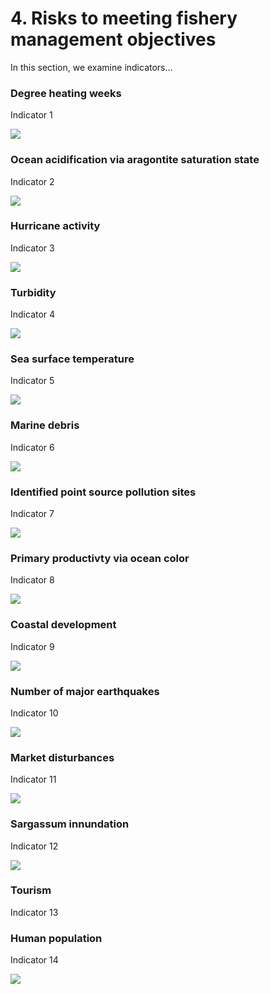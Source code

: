 # 4. Risks to meeting fishery management objectives

In this section, we examine indicators...

### Degree heating weeks

Indicator 1 

![](/indicator_plots/DegreeHeatingWeeks_plot.png){fig-alt="Plot showing a time series of an indicator"} 

### Ocean acidification via aragontite saturation state

Indicator 2

![](/indicator_plots/OA_plot.png){fig-alt="Plot showing a time series of an indicator"}

### Hurricane activity

Indicator 3

![](/indicator_plots/ACEindex_plot.png){fig-alt="Plot showing a time series of an indicator"}

### Turbidity

Indicator 4

![](/indicator_plots/turbidity_plot.png){fig-alt="Plot showing a time series of an indicator"}

### Sea surface temperature

Indicator 5

![](/indicator_plots/Carib_SST_plot.png){fig-alt="Plot showing a time series of an indicator"}

### Marine debris

Indicator 6

![](/indicator_plots/marine_debris_plot.png){fig-alt="Plot showing a time series of an indicator"}

### Identified point source pollution sites

Indicator 7

![](/indicator_plots/pollution_plot.png){fig-alt="Plot showing a time series of an indicator"}

### Primary productivty via ocean color

Indicator 8

![](/indicator_plots/carib_Chl_plot.png){fig-alt="Plot showing a time series of an indicator"}

### Coastal development

Indicator 9

![](/indicator_plots/Land_Use_Land_Cover_2024.jpg){fig-alt="Plot showing a time series of an indicator"}

### Number of major earthquakes

Indicator 10

![](/indicator_plots/earthquakes_plot.png){fig-alt="Plot showing a time series of an indicator"}

### Market disturbances

Indicator 11 

![](/indicator_plots/disturbance_plot.png){fig-alt="Plot showing a time series of an indicator"}

### Sargassum innundation

Indicator 12

![](/indicator_plots/Sargassum_plot.png){fig-alt="Plot showing a time series of an indicator"}

### Tourism 

Indicator 13

### Human population

Indicator 14

![](/indicator_plots/population_plot.png){fig-alt="Plot showing a time series of an indicator"}
